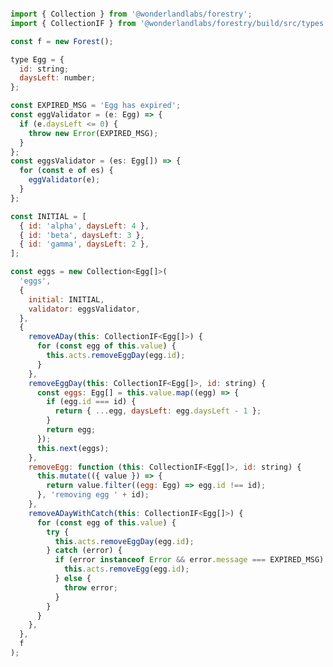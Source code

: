 
```JavaScript

import { Collection } from '@wonderlandlabs/forestry';
import { CollectionIF } from '@wonderlandlabs/forestry/build/src/types';

const f = new Forest();

type Egg = {
  id: string;
  daysLeft: number;
};

const EXPIRED_MSG = 'Egg has expired';
const eggValidator = (e: Egg) => {
  if (e.daysLeft <= 0) {
    throw new Error(EXPIRED_MSG);
  }
};
const eggsValidator = (es: Egg[]) => {
  for (const e of es) {
    eggValidator(e);
  }
};

const INITIAL = [
  { id: 'alpha', daysLeft: 4 },
  { id: 'beta', daysLeft: 3 },
  { id: 'gamma', daysLeft: 2 },
];

const eggs = new Collection<Egg[]>(
  'eggs',
  {
    initial: INITIAL,
    validator: eggsValidator,
  },
  {
    removeADay(this: CollectionIF<Egg[]>) {
      for (const egg of this.value) {
        this.acts.removeEggDay(egg.id);
      }
    },
    removeEggDay(this: CollectionIF<Egg[]>, id: string) {
      const eggs: Egg[] = this.value.map((egg) => {
        if (egg.id === id) {
          return { ...egg, daysLeft: egg.daysLeft - 1 };
        }
        return egg;
      });
      this.next(eggs);
    },
    removeEgg: function (this: CollectionIF<Egg[]>, id: string) {
      this.mutate(({ value }) => {
        return value.filter((egg: Egg) => egg.id !== id);
      }, 'removing egg ' + id);
    },
    removeADayWithCatch(this: CollectionIF<Egg[]>) {
      for (const egg of this.value) {
        try {
          this.acts.removeEggDay(egg.id);
        } catch (error) {
          if (error instanceof Error && error.message === EXPIRED_MSG) {
            this.acts.removeEgg(egg.id);
          } else {
            throw error;
          }
        }
      }
    },
  },
  f
);

```

